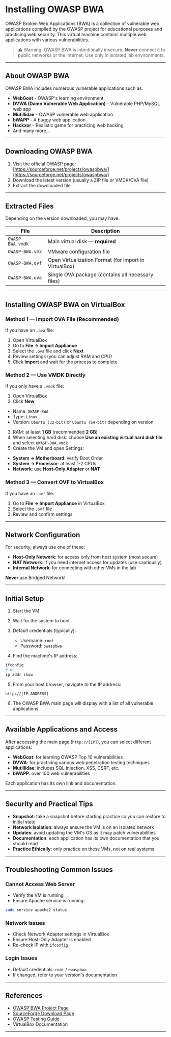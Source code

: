 # Installing OWASP BWA


OWASP Broken Web Applications (BWA) is a collection of vulnerable web applications compiled by the OWASP project for educational purposes and practicing web security. This virtual machine contains multiple web applications with various vulnerabilities.


> ⚠️ Warning: OWASP BWA is intentionally insecure. **Never** connect it to public networks or the Internet. Use only in isolated lab environments.


---


## About OWASP BWA


OWASP BWA includes numerous vulnerable applications such as:


- **WebGoat** - OWASP's learning environment
- **DVWA (Damn Vulnerable Web Application)** - Vulnerable PHP/MySQL web app
- **Mutillidae** - OWASP vulnerable web application
- **bWAPP** - A buggy web application
- **Hackxor** - Realistic game for practicing web hacking
- And many more...


---


## Downloading OWASP BWA


1. Visit the official OWASP page: [https://sourceforge.net/projects/owaspbwa/](https://sourceforge.net/projects/owaspbwa/)
2. Download the latest version (usually a ZIP file or VMDK/OVA file)
3. Extract the downloaded file


---


## Extracted Files


Depending on the version downloaded, you may have:


| File | Description |
|---|---|
| `OWASP-BWA.vmdk` | Main virtual disk — **required** |
| `OWASP-BWA.vmx` | VMware configuration file |
| `OWASP-BWA.ovf` | Open Virtualization Format (for import in VirtualBox) |
| `OWASP-BWA.ova` | Single OVA package (contains all necessary files) |


---


## Installing OWASP BWA on VirtualBox


### Method 1 — Import OVA File (Recommended)


If you have an `.ova` file:


1. Open VirtualBox
2. Go to **File → Import Appliance**
3. Select the `.ova` file and click **Next**
4. Review settings (you can adjust RAM and CPU)
5. Click **Import** and wait for the process to complete


### Method 2 — Use VMDK Directly


If you only have a `.vmdk` file:


1. Open VirtualBox
2. Click **New**
- Name: `OWASP-BWA`
- Type: `Linux`
- Version: `Ubuntu (32-bit)` or `Ubuntu (64-bit)` depending on version
3. RAM: at least **1 GB** (recommended **2 GB**)
4. When selecting hard disk: choose **Use an existing virtual hard disk file** and select `OWASP-BWA.vmdk`
5. Create the VM and open Settings:
- **System → Motherboard**: verify Boot Order
- **System → Processor**: at least 1-2 CPUs
- **Network**: use **Host-Only Adapter** or **NAT**


### Method 3 — Convert OVF to VirtualBox


If you have an `.ovf` file:


1. Go to **File → Import Appliance** in VirtualBox
2. Select the `.ovf` file
3. Review and confirm settings


---


## Network Configuration


For security, always use one of these:


- **Host-Only Network**: for access only from host system (most secure)
- **NAT Network**: if you need internet access for updates (use cautiously)
- **Internal Network**: for connecting with other VMs in the lab


**Never** use Bridged Network!


---


## Initial Setup


1. Start the VM
2. Wait for the system to boot
3. Default credentials (typically):
   - Username: `root`
   - Password: `owaspbwa`


4. Find the machine's IP address:
```bash
ifconfig
# or
ip addr show
```


5. From your host browser, navigate to the IP address:
```
http://[IP_ADDRESS]
```


6. The OWASP BWA main page will display with a list of all vulnerable applications


---


## Available Applications and Access


After accessing the main page (`http://[IP]`), you can select different applications:


- **WebGoat**: for learning OWASP Top 10 vulnerabilities
- **DVWA**: for practicing various web penetration testing techniques
- **Mutillidae**: includes SQL Injection, XSS, CSRF, etc.
- **bWAPP**: over 100 web vulnerabilities


Each application has its own link and documentation.


---


## Security and Practical Tips


- **Snapshot**: take a snapshot before starting practice so you can restore to initial state
- **Network Isolation**: always ensure the VM is on an isolated network
- **Updates**: avoid updating the VM's OS as it may patch vulnerabilities
- **Documentation**: each application has its own documentation that you should read
- **Practice Ethically**: only practice on these VMs, not on real systems


---


## Troubleshooting Common Issues


### Cannot Access Web Server

- Verify the VM is running
- Ensure Apache service is running:
```bash
sudo service apache2 status
```


### Network Issues

- Check Network Adapter settings in VirtualBox
- Ensure Host-Only Adapter is enabled
- Re-check IP with `ifconfig`


### Login Issues

- Default credentials: `root` / `owaspbwa`
- If changed, refer to your version's documentation


---


## References


- [OWASP BWA Project Page](https://www.owasp.org/index.php/OWASP_Broken_Web_Applications_Project)
- [SourceForge Download Page](https://sourceforge.net/projects/owaspbwa/)
- [OWASP Testing Guide](https://owasp.org/www-project-web-security-testing-guide/)
- VirtualBox Documentation


---
